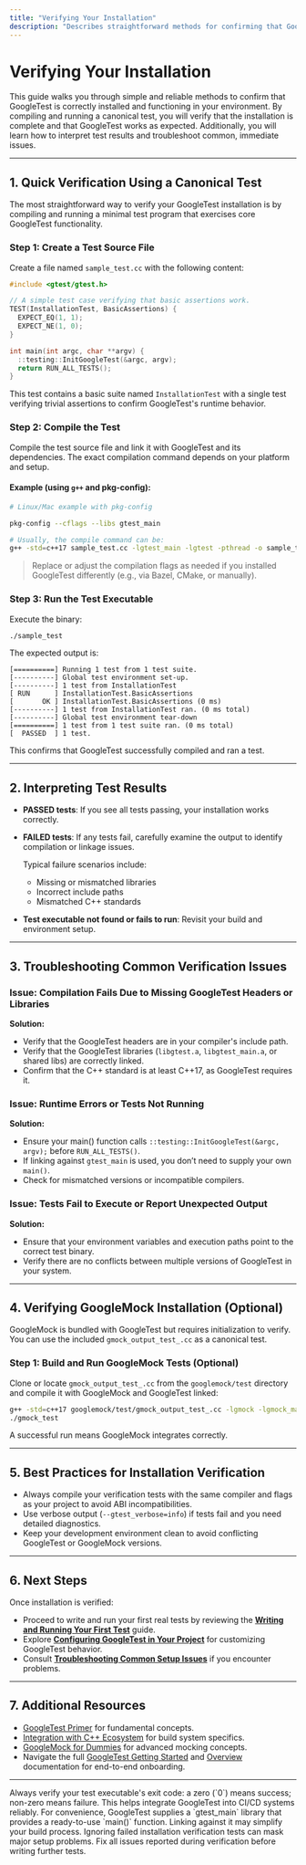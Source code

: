 ```yaml
---
title: "Verifying Your Installation"
description: "Describes straightforward methods for confirming that GoogleTest is installed and functioning. This includes compiling and running a canonical test, interpreting the results, and resolving immediate failures."
---
```


# Verifying Your Installation

This guide walks you through simple and reliable methods to confirm that GoogleTest is correctly installed and functioning in your environment. By compiling and running a canonical test, you will verify that the installation is complete and that GoogleTest works as expected. Additionally, you will learn how to interpret test results and troubleshoot common, immediate issues.

---

## 1. Quick Verification Using a Canonical Test

The most straightforward way to verify your GoogleTest installation is by compiling and running a minimal test program that exercises core GoogleTest functionality.

### Step 1: Create a Test Source File

Create a file named `sample_test.cc` with the following content:

```cpp
#include <gtest/gtest.h>

// A simple test case verifying that basic assertions work.
TEST(InstallationTest, BasicAssertions) {
  EXPECT_EQ(1, 1);
  EXPECT_NE(1, 0);
}

int main(int argc, char **argv) {
  ::testing::InitGoogleTest(&argc, argv);
  return RUN_ALL_TESTS();
}
```

This test contains a basic suite named `InstallationTest` with a single test verifying trivial assertions to confirm GoogleTest's runtime behavior.

### Step 2: Compile the Test

Compile the test source file and link it with GoogleTest and its dependencies. The exact compilation command depends on your platform and setup.

#### Example (using `g++` and pkg-config):

```bash
# Linux/Mac example with pkg-config

pkg-config --cflags --libs gtest_main

# Usually, the compile command can be:
g++ -std=c++17 sample_test.cc -lgtest_main -lgtest -pthread -o sample_test
```

> Replace or adjust the compilation flags as needed if you installed GoogleTest differently (e.g., via Bazel, CMake, or manually).

### Step 3: Run the Test Executable

Execute the binary:

```bash
./sample_test
```

The expected output is:

```
[==========] Running 1 test from 1 test suite.
[----------] Global test environment set-up.
[----------] 1 test from InstallationTest
[ RUN      ] InstallationTest.BasicAssertions
[       OK ] InstallationTest.BasicAssertions (0 ms)
[----------] 1 test from InstallationTest ran. (0 ms total)
[----------] Global test environment tear-down
[==========] 1 test from 1 test suite ran. (0 ms total)
[  PASSED  ] 1 test.
```

This confirms that GoogleTest successfully compiled and ran a test.

---

## 2. Interpreting Test Results

- **PASSED tests**: If you see all tests passing, your installation works correctly.
- **FAILED tests**: If any tests fail, carefully examine the output to identify compilation or linkage issues.

  Typical failure scenarios include:
  - Missing or mismatched libraries
  - Incorrect include paths
  - Mismatched C++ standards

- **Test executable not found or fails to run**: Revisit your build and environment setup.

---

## 3. Troubleshooting Common Verification Issues

### Issue: Compilation Fails Due to Missing GoogleTest Headers or Libraries

**Solution:**
- Verify that the GoogleTest headers are in your compiler's include path.
- Verify that the GoogleTest libraries (`libgtest.a`, `libgtest_main.a`, or shared libs) are correctly linked.
- Confirm that the C++ standard is at least C++17, as GoogleTest requires it.

### Issue: Runtime Errors or Tests Not Running

**Solution:**
- Ensure your main() function calls `::testing::InitGoogleTest(&argc, argv);` before `RUN_ALL_TESTS()`.
- If linking against `gtest_main` is used, you don’t need to supply your own `main()`.
- Check for mismatched versions or incompatible compilers.

### Issue: Tests Fail to Execute or Report Unexpected Output

**Solution:**
- Ensure that your environment variables and execution paths point to the correct test binary.
- Verify there are no conflicts between multiple versions of GoogleTest in your system.

---

## 4. Verifying GoogleMock Installation (Optional)

GoogleMock is bundled with GoogleTest but requires initialization to verify. You can use the included `gmock_output_test_.cc` as a canonical test.

### Step 1: Build and Run GoogleMock Tests (Optional)

Clone or locate `gmock_output_test_.cc` from the `googlemock/test` directory and compile it with GoogleMock and GoogleTest linked:

```bash
g++ -std=c++17 googlemock/test/gmock_output_test_.cc -lgmock -lgmock_main -lgtest -lgtest_main -pthread -o gmock_test
./gmock_test
```

A successful run means GoogleMock integrates correctly.

---

## 5. Best Practices for Installation Verification

- Always compile your verification tests with the same compiler and flags as your project to avoid ABI incompatibilities.
- Use verbose output (`--gtest_verbose=info`) if tests fail and you need detailed diagnostics.
- Keep your development environment clean to avoid conflicting GoogleTest or GoogleMock versions.

---

## 6. Next Steps

Once installation is verified:

- Proceed to write and run your first real tests by reviewing the **[Writing and Running Your First Test](https://github.com/google/googletest/blob/main/docs/getting-started/first-test-validation/writing-running-first-test.md)** guide.
- Explore **[Configuring GoogleTest in Your Project](https://github.com/google/googletest/blob/main/docs/getting-started/configuration-troubleshooting/configuration-basics.md)** for customizing GoogleTest behavior.
- Consult **[Troubleshooting Common Setup Issues](https://github.com/google/googletest/blob/main/docs/getting-started/configuration-troubleshooting/common-issues-troubleshooting.md)** if you encounter problems.

---

## 7. Additional Resources

- [GoogleTest Primer](https://github.com/google/googletest/blob/main/docs/primer.md) for fundamental concepts.
- [Integration with C++ Ecosystem](https://github.com/google/googletest/blob/main/overview/integration-and-ecosystem/integration-with-cpp-systems.md) for build system specifics.
- [GoogleMock for Dummies](https://github.com/google/googletest/blob/main/docs/gmock_for_dummies.md) for advanced mocking concepts.
- Navigate the full [GoogleTest Getting Started](https://github.com/google/googletest/tree/main/getting-started) and [Overview](https://github.com/google/googletest/tree/main/overview) documentation for end-to-end onboarding.


---

<Tip>
Always verify your test executable's exit code: a zero (`0`) means success; non-zero means failure. This helps integrate GoogleTest into CI/CD systems reliably.
</Tip>

<Note>
For convenience, GoogleTest supplies a `gtest_main` library that provides a ready-to-use `main()` function. Linking against it may simplify your build process.
</Note>

<Warning>
Ignoring failed installation verification tests can mask major setup problems. Fix all issues reported during verification before writing further tests.
</Warning>
